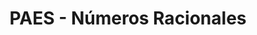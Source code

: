 ---
title: PAES - Números Racionales
sidebar_label: Números Racionales
slug: /numeros-racionales
---